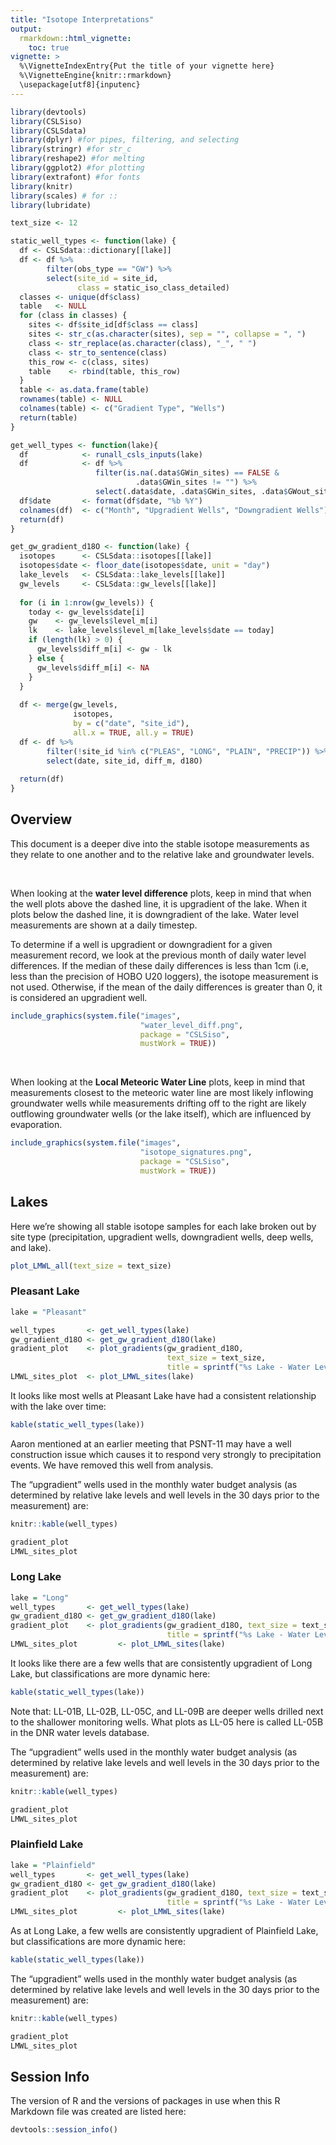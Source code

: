 ```yaml
---
title: "Isotope Interpretations"
output: 
  rmarkdown::html_vignette:
    toc: true
vignette: >
  %\VignetteIndexEntry{Put the title of your vignette here}
  %\VignetteEngine{knitr::rmarkdown}
  \usepackage[utf8]{inputenc}
---
```


```r
library(devtools)
library(CSLSiso)
library(CSLSdata)
library(dplyr) #for pipes, filtering, and selecting
library(stringr) #for str_c
library(reshape2) #for melting
library(ggplot2) #for plotting
library(extrafont) #for fonts
library(knitr)
library(scales) # for ::
library(lubridate)

text_size <- 12
```

```r
static_well_types <- function(lake) {
  df <- CSLSdata::dictionary[[lake]]
  df <- df %>%
        filter(obs_type == "GW") %>%
        select(site_id = site_id, 
               class = static_iso_class_detailed)
  classes <- unique(df$class)
  table   <- NULL
  for (class in classes) {
    sites <- df$site_id[df$class == class]
    sites <- str_c(as.character(sites), sep = "", collapse = ", ")
    class <- str_replace(as.character(class), "_", " ")
    class <- str_to_sentence(class)
    this_row <- c(class, sites)
    table    <- rbind(table, this_row)
  }
  table <- as.data.frame(table)
  rownames(table) <- NULL
  colnames(table) <- c("Gradient Type", "Wells")
  return(table)
}

get_well_types <- function(lake){
  df            <- runall_csls_inputs(lake)
  df            <- df %>%
                   filter(is.na(.data$GWin_sites) == FALSE &
                            .data$GWin_sites != "") %>%
                   select(.data$date, .data$GWin_sites, .data$GWout_sites)
  df$date       <- format(df$date, "%b %Y")
  colnames(df)  <- c("Month", "Upgradient Wells", "Downgradient Wells")
  return(df)
}

get_gw_gradient_d18O <- function(lake) {
  isotopes      <- CSLSdata::isotopes[[lake]]
  isotopes$date <- floor_date(isotopes$date, unit = "day")
  lake_levels   <- CSLSdata::lake_levels[[lake]]
  gw_levels     <- CSLSdata::gw_levels[[lake]]
  
  for (i in 1:nrow(gw_levels)) {
    today <- gw_levels$date[i]
    gw    <- gw_levels$level_m[i]
    lk    <- lake_levels$level_m[lake_levels$date == today]
    if (length(lk) > 0) {
      gw_levels$diff_m[i] <- gw - lk
    } else {
      gw_levels$diff_m[i] <- NA
    }
  }
  
  df <- merge(gw_levels,
              isotopes, 
              by = c("date", "site_id"), 
              all.x = TRUE, all.y = TRUE)
  df <- df %>%
        filter(!site_id %in% c("PLEAS", "LONG", "PLAIN", "PRECIP")) %>%
        select(date, site_id, diff_m, d18O)
  
  return(df)
}
```

## Overview

This document is a deeper dive into the stable isotope measurements as they
relate to one another and to the relative lake and groundwater levels.

<br>

When looking at the **water level difference** plots, keep in mind that when the
well plots above the dashed line, it is upgradient of the lake. When it plots
below the dashed line, it is downgradient of the lake. Water level measurements
are shown at a daily timestep. 

To determine if a well is upgradient or downgradient for a given measurement
record, we look at the previous month of daily water level differences. If the
median of these daily differences is less than 1cm (i.e, less than the precision
of HOBO U20 loggers), the isotope measurement is not used. Otherwise, if the
mean of the daily differences is greater than 0, it is considered an upgradient
well.

```r
include_graphics(system.file("images", 
                             "water_level_diff.png", 
                             package = "CSLSiso", 
                             mustWork = TRUE))
```

<br>

When looking at the **Local Meteoric Water Line** plots, keep in mind that
measurements closest to the meteoric water line are most likely inflowing
groundwater wells while measurements drifting off to the right are likely
outflowing groundwater wells (or the lake itself), which are influenced by
evaporation.

```r
include_graphics(system.file("images", 
                             "isotope_signatures.png", 
                             package = "CSLSiso", 
                             mustWork = TRUE))
```

## Lakes

Here we're showing all stable isotope samples for each lake broken out by site
type (precipitation, upgradient wells, downgradient wells, deep wells, and
lake).

```r
plot_LMWL_all(text_size = text_size)
```

### Pleasant Lake
```r
lake = "Pleasant"

well_types       <- get_well_types(lake)
gw_gradient_d18O <- get_gw_gradient_d18O(lake)
gradient_plot    <- plot_gradients(gw_gradient_d18O, 
                                   text_size = text_size,
                                   title = sprintf("%s Lake - Water Level Comparison", lake))
LMWL_sites_plot  <- plot_LMWL_sites(lake)
```

It looks like most wells at Pleasant Lake have had a consistent relationship
with the lake over time:

```r
kable(static_well_types(lake))
```

Aaron mentioned at an earlier meeting that PSNT-11 may have a well construction
issue which causes it to respond very strongly to precipitation events. We
have removed this well from analysis.

The "upgradient" wells used in the monthly water budget analysis (as determined
by relative lake levels and well levels in the 30 days prior to the measurement)
are:

```r
knitr::kable(well_types)
```

```r
gradient_plot
LMWL_sites_plot
```

### Long Lake
```r
lake = "Long"
well_types       <- get_well_types(lake)
gw_gradient_d18O <- get_gw_gradient_d18O(lake)
gradient_plot    <- plot_gradients(gw_gradient_d18O, text_size = text_size,
                                   title = sprintf("%s Lake - Water Level Comparison", lake))
LMWL_sites_plot         <- plot_LMWL_sites(lake)
```

It looks like there are a few wells that are consistently upgradient of Long
Lake, but classifications are more dynamic here:

```r
kable(static_well_types(lake))
```
 
Note that: LL-01B, LL-02B, LL-05C, and LL-09B are deeper wells drilled next to
the shallower monitoring wells. What plots as LL-05 here is called LL-05B in the
DNR water levels database.

The "upgradient" wells used in the monthly water budget analysis (as determined
by relative lake levels and well levels in the 30 days prior to the measurement)
are:

```r
knitr::kable(well_types)
```

```r
gradient_plot
LMWL_sites_plot
```


### Plainfield Lake
```r
lake = "Plainfield"
well_types       <- get_well_types(lake)
gw_gradient_d18O <- get_gw_gradient_d18O(lake)
gradient_plot    <- plot_gradients(gw_gradient_d18O, text_size = text_size,
                                   title = sprintf("%s Lake - Water Level Comparison", lake))
LMWL_sites_plot         <- plot_LMWL_sites(lake)
```

As at Long Lake, a few wells are consistently upgradient of Plainfield Lake, but
classifications are more dynamic here:

```r
kable(static_well_types(lake))
```

The "upgradient" wells used in the monthly water budget analysis (as determined
by relative lake levels and well levels in the 30 days prior to the measurement)
are:

```r
knitr::kable(well_types)
```

```r
gradient_plot
LMWL_sites_plot
```

## Session Info

The version of R and the versions of packages in use when this R Markdown file
was created are listed here:

```r
devtools::session_info()
```
